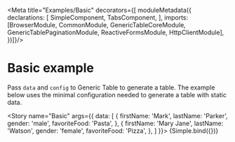 

<Meta title="Examples/Basic" decorators={[
  moduleMetadata({
    declarations: [ SimpleComponent, TabsComponent, ],
    imports: [BrowserModule, CommonModule, GenericTableCoreModule, GenericTablePaginationModule, ReactiveFormsModule, HttpClientModule],
  })]}/>

# Basic example

Pass `data` and `config` to Generic Table to generate a table. The example below uses the minimal configuration needed to generate a table with static data.

<Story name="Basic"
       args={{
         data: [
           {
             firstName: 'Mark',
             lastName: 'Parker',
             gender: 'male',
             favoriteFood: 'Pasta',
           },
           {
             firstName: 'Mary Jane',
             lastName: 'Watson',
             gender: 'female',
             favoriteFood: 'Pizza',
           },
         ]
       }}>
  {Simple.bind({})}
</Story>

